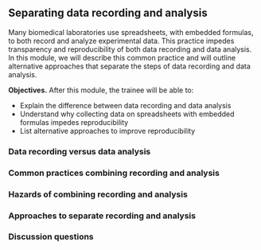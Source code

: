 ## Separating data recording and analysis

Many biomedical laboratories use spreadsheets, with embedded formulas, to both
record and analyze experimental data. This practice impedes transparency and
reproducibility of both data recording and data analysis. In this module, we
will describe this common practice and will outline alternative approaches that
separate the steps of data recording and data analysis.

**Objectives.** After this module, the trainee will be able to:

- Explain the difference between data recording and data analysis 
- Understand why collecting data on spreadsheets with embedded formulas impedes 
reproducibility 
- List alternative approaches to improve reproducibility

### Data recording versus data analysis

### Common practices combining recording and analysis

### Hazards of combining recording and analysis

### Approaches to separate recording and analysis

### Discussion questions

